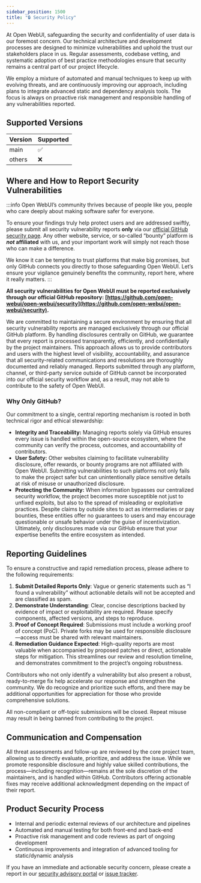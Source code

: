 ```yaml
---
sidebar_position: 1500
title: "🔒 Security Policy"
---
```



<TopBanners />

At Open WebUI, safeguarding the security and confidentiality of user data is our foremost concern. Our technical architecture and development processes are designed to minimize vulnerabilities and uphold the trust our stakeholders place in us. Regular assessments, codebase vetting, and systematic adoption of best practice methodologies ensure that security remains a central part of our project lifecycle.

We employ a mixture of automated and manual techniques to keep up with evolving threats, and are continuously improving our approach, including plans to integrate advanced static and dependency analysis tools. The focus is always on proactive risk management and responsible handling of any vulnerabilities reported.

## Supported Versions

| Version | Supported          |
| ------- | ------------------ |
| main    | :white_check_mark: |
| others  | :x:                |

## Where and How to Report Security Vulnerabilities

:::info
Open WebUI’s community thrives because of people like you, people who care deeply about making software safer for everyone.  

To ensure your findings truly help protect users and are addressed swiftly, please submit all security vulnerability reports **only** via our [official GitHub security page](https://github.com/open-webui/open-webui/security). Any other website, service, or so-called “bounty” platform is ***not* affiliated** with us, and your important work will simply not reach those who can make a difference.

We know it can be tempting to trust platforms that make big promises, but only GitHub connects you directly to those safeguarding Open WebUI. Let’s ensure your vigilance genuinely benefits the community, report here, where it really matters.
:::


**All security vulnerabilities for Open WebUI must be reported exclusively through our official GitHub repository: [https://github.com/open-webui/open-webui/security](https://github.com/open-webui/open-webui/security).**

We are committed to maintaining a secure environment by ensuring that all security vulnerability reports are managed exclusively through our official GitHub platform. By handling disclosures centrally on GitHub, we guarantee that every report is processed transparently, efficiently, and confidentially by the project maintainers. This approach allows us to provide contributors and users with the highest level of visibility, accountability, and assurance that all security-related communications and resolutions are thoroughly documented and reliably managed. Reports submitted through any platform, channel, or third-party service outside of GitHub cannot be incorporated into our official security workflow and, as a result, may not able to contribute to the safety of Open WebUI.

### Why Only GitHub?

Our commitment to a single, central reporting mechanism is rooted in both technical rigor and ethical stewardship:

- **Integrity and Traceability:** Managing reports solely via GitHub ensures every issue is handled within the open-source ecosystem, where the community can verify the process, outcomes, and accountability of contributors.
- **User Safety:** Other websites claiming to facilitate vulnerability disclosure, offer rewards, or bounty programs are not affiliated with Open WebUI. Submitting vulnerabilities to such platforms not only fails to make the project safer but can unintentionally place sensitive details at risk of misuse or unauthorized disclosure.
- **Protecting the Community:** When information bypasses our centralized security workflow, the project becomes more susceptible not just to unfixed exploits, but also to the spread of misleading or exploitative practices. Despite claims by outside sites to act as intermediaries or pay bounties, these entities offer no guarantees to users and may encourage questionable or unsafe behavior under the guise of incentivization. Ultimately, only disclosures made via our GitHub ensure that your expertise benefits the entire ecosystem as intended.

## Reporting Guidelines

To ensure a constructive and rapid remediation process, please adhere to the following requirements:

1. **Submit Detailed Reports Only**: Vague or generic statements such as “I found a vulnerability” without actionable details will not be accepted and are classified as spam.
2. **Demonstrate Understanding**: Clear, concise descriptions backed by evidence of impact or exploitability are required. Please specify components, affected versions, and steps to reproduce.
3. **Proof of Concept Required**: Submissions must include a working proof of concept (PoC). Private forks may be used for responsible disclosure—access must be shared with relevant maintainers.
4. **Remediation Guidance Expected**: High-quality reports are most valuable when accompanied by proposed patches or direct, actionable steps for mitigation. This streamlines our review and resolution timeline, and demonstrates commitment to the project’s ongoing robustness.

Contributors who not only identify a vulnerability but also present a robust, ready-to-merge fix help accelerate our response and strengthen the community. We do recognize and prioritize such efforts, and there may be additional opportunities for appreciation for those who provide comprehensive solutions.

All non-compliant or off-topic submissions will be closed. Repeat misuse may result in being banned from contributing to the project.

## Communication and Compensation

All threat assessments and follow-up are reviewed by the core project team, allowing us to directly evaluate, prioritize, and address the issue. While we promote responsible disclosure and highly value skilled contributions, the process—including recognition—remains at the sole discretion of the maintainers, and is handled within GitHub. Contributors offering actionable fixes may receive additional acknowledgment depending on the impact of their report.

## Product Security Process

- Internal and periodic external reviews of our architecture and pipelines
- Automated and manual testing for both front-end and back-end
- Proactive risk management and code reviews as part of ongoing development
- Continuous improvements and integration of advanced tooling for static/dynamic analysis

If you have an immediate and actionable security concern, please create a report in our [security advisory portal](https://github.com/open-webui/open-webui/security/advisories) or [issue tracker](https://github.com/open-webui/open-webui/issues).